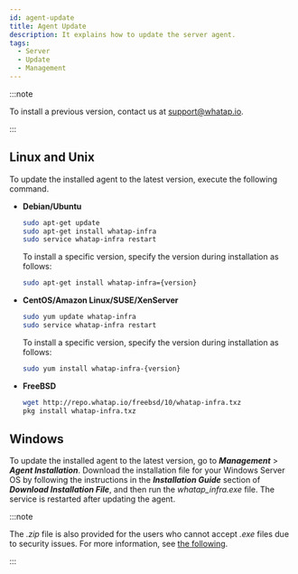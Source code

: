 ```yaml
---
id: agent-update
title: Agent Update
description: It explains how to update the server agent.
tags:
  - Server
  - Update
  - Management
---
```


:::note

To install a previous version, contact us at support@whatap.io.

:::

## Linux and Unix

To update the installed agent to the latest version, execute the following command.

- **Debian/Ubuntu**

  ```bash title=SH
  sudo apt-get update
  sudo apt-get install whatap-infra
  sudo service whatap-infra restart
  ```

  To install a specific version, specify the version during installation as follows:

  ```bash
  sudo apt-get install whatap-infra={version}
  ```

- **CentOS/Amazon Linux/SUSE/XenServer**

  ```bash title=SH
  sudo yum update whatap-infra
  sudo service whatap-infra restart
  ```

  To install a specific version, specify the version during installation as follows:

  ```bash
  sudo yum install whatap-infra-{version}
  ```

- **FreeBSD**

  ```bash title=SH
  wget http://repo.whatap.io/freebsd/10/whatap-infra.txz
  pkg install whatap-infra.txz
  ```

## Windows

To update the installed agent to the latest version, go to **_Management_** > **_Agent Installation_**. Download the installation file for your Windows Server OS by following the instructions in the **_Installation Guide_** section of **_Download Installation File_**, and then run the _whatap_infra.exe_ file. The service is restarted after updating the agent.

:::note

The _.zip_ file is also provided for the users who cannot accept _.exe_ files due to security issues. For more information, see [the following](../server/server-os/server-windows).

:::
